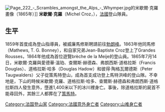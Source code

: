 [[File:Page_222_-_Scrambles_amongst_the_Alps_-_Whymper.jpg|thumb]]的米歇爾·克羅畫像（1865年）]]
'''米歇爾·克羅'''（Michel Croz，{{bd|1830年|4月22日|1865年|7月14日|catIdx=C}}），[[法國|法國]]登山隊員。

== 生平 ==
1859年首度成為登山指導員，被威廉馬修斯聘請前往[[勃朗峰|勃朗峰]]。1863年他同馬修（Mathews, T. G. Bonney），和自家兄弟Jean-Baptiste Croz登上了Grandes Rousses，1864年他成為首位遊覽brèche de la Meije的登山員。1865年7月14日，米歇爾·克羅與愛德華·溫珀、查爾斯·赫德森、弗朗西斯·道格拉斯（Francis Douglas）、道格拉斯·哈多（Douglas Hadow）和彼得·陶格瓦爾德斯（Peter Taugwalders）父子從策馬特登山，成為首支成功登上馬特洪峰的登山隊。不幸地是，下山的時候米歇爾·克羅、道格拉斯·哈多、查爾斯·赫德森和弗朗西斯·道格拉斯四人發生意外，墮進1,400米以下的冰川裡身亡。事後，除道格拉斯的屍首不能尋回外，其餘三人都葬在了[[策馬特|策馬特]]。

{{Authority control}}
{{法國人物小作品}}
{{DEFAULTSORT: Croz Michel}}
[[Category:法国登山家|Category:法国登山家]]
[[Category:法國意外身亡者|Category:法國意外身亡者]]
[[Category:山难身亡者|Category:山难身亡者]]